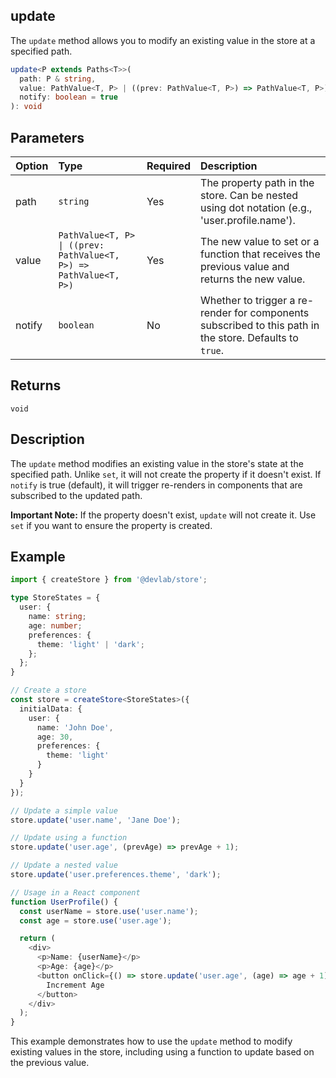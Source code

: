 ## update

The `update` method allows you to modify an existing value in the store at a specified path.

```typescript
update<P extends Paths<T>>(
  path: P & string,
  value: PathValue<T, P> | ((prev: PathValue<T, P>) => PathValue<T, P>),
  notify: boolean = true
): void
```

## Parameters

| Option | Type                                                              | Required | Description                                                                                             |
| :----- | :---------------------------------------------------------------- | :------- | :------------------------------------------------------------------------------------------------------ |
| path   | `string`                                                          | Yes      | The property path in the store. Can be nested using dot notation (e.g., 'user.profile.name').           |
| value  | `PathValue<T, P> \| ((prev: PathValue<T, P>) => PathValue<T, P>)` | Yes      | The new value to set or a function that receives the previous value and returns the new value.          |
| notify | `boolean`                                                         | No       | Whether to trigger a re-render for components subscribed to this path in the store. Defaults to `true`. |

## Returns

`void`

## Description

The `update` method modifies an existing value in the store's state at the specified path. Unlike `set`, it will not create the property if it doesn't exist. If `notify` is true (default), it will trigger re-renders in components that are subscribed to the updated path.

**Important Note:** If the property doesn't exist, `update` will not create it. Use `set` if you want to ensure the property is created.

## Example

```typescript
import { createStore } from '@devlab/store';

type StoreStates = {
  user: {
    name: string;
    age: number;
    preferences: {
      theme: 'light' | 'dark';
    };
  };
}

// Create a store
const store = createStore<StoreStates>({
  initialData: {
    user: {
      name: 'John Doe',
      age: 30,
      preferences: {
        theme: 'light'
      }
    }
  }
});

// Update a simple value
store.update('user.name', 'Jane Doe');

// Update using a function
store.update('user.age', (prevAge) => prevAge + 1);

// Update a nested value
store.update('user.preferences.theme', 'dark');

// Usage in a React component
function UserProfile() {
  const userName = store.use('user.name');
  const age = store.use('user.age');

  return (
    <div>
      <p>Name: {userName}</p>
      <p>Age: {age}</p>
      <button onClick={() => store.update('user.age', (age) => age + 1)}>
        Increment Age
      </button>
    </div>
  );
}
```

This example demonstrates how to use the `update` method to modify existing values in the store, including using a function to update based on the previous value.
